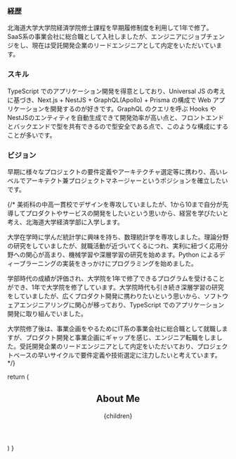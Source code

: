 
### 経歴

北海道大学大学院経済学院修士課程を早期履修制度を利用して1年で修了。  
SaaS系の事業会社に総合職として入社しましたが、エンジニアにジョブチェンジをし、現在は受託開発企業のリードエンジニアとして内定をいただいています。

### スキル

TypeScript でのアプリケーション開発を得意としており、Universal JS の考えに基づき、Next.js + NestJS + GraphQL(Apollo) + Prisma の構成で Web アプリケーションを開発するのが好きです。GraphQL のクエリを呼ぶ Hooks やNestJSのエンティティを自動生成できて開発効率が高い点と、フロントエンドとバックエンドで型を共有できるので型安全である点で、このような構成にすることが多いです。

### ビジョン

早期に様々なプロジェクトの要件定義やアーキテクチャ選定等に携わり、高いレベルでアーキテクト兼プロジェクトマネージャーというポジションを確立したいです。

{/*
美術科の中高一貫校でデザインを専攻していましたが、1から10まで自分が先導してプロダクトやサービスの開発をしたいという思いから、経営を学びたいと考え、北海道大学経済学部に入学します。

大学在学時に学んだ統計学に興味を持ち、数理統計学を専攻しました。理論分野の研究をしていましたが、就職活動が近づいてくるにつれ、実利に紐づく応用分野への関心が高まり、機械学習や深層学習の研究を始めます。Python によるディープラーニングの実装をきっかけにプログラミングを始めました。

学部時代の成績が評価され、大学院を1年で修了できるプログラムを受けることができ、1年で大学院を修了しています。大学院時代も引き続き深層学習の研究をしていましたが、広くプロダクト開発に携わりたいという思いから、ソフトウェアエンジニアリングに関心が移っており、TypeScript でのアプリケーション開発に取り組んでいました。

大学院修了後は、事業企画をやるためにIT系の事業会社に総合職として就職しますが、プロダクト開発と事業企画にギャップを感じ、エンジニア転職をしました。受託開発企業のリードエンジニアとして内定をいただいており、プロジェクトベースの早いサイクルで要件定義や技術選定に注力したいと考えています。
*/}

  return (
    <div className="flex flex-col items-center">
      <Head>
        <title>About Me | Osin.</title>
      </Head>
      <Header />
      <article className="w-3/4 mt-16 prose prose-invert">
        <h1 className="flex flex-col items-center">
          <span className="text-2xl font-bold text-transparent bg-clip-text bg-gradient-to-r from-teal-400 to-purple-500">
            About Me
          </span>
        </h1>
        {children}
      </article>
      <Footer />
    </div>
  )
}

